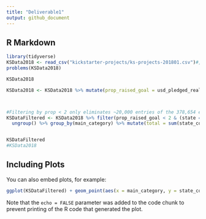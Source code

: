 ```yaml
---
title: "Deliverable1"
output: github_document
---
```




## R Markdown


```r
library(tidyverse)
KSData2018 <- read_csv("kickstarter-projects/ks-projects-201801.csv")#, col_types = cols(state = col_factor()))
problems(KSData2018)

KSData2018
```


```r
KSData2018 <- KSData2018 %>% mutate(prop_raised_goal = usd_pledged_real/usd_goal_real)



#Filtering by prop < 2 only eliminates ~20,000 entries of the 378,654 entries
KSDataFiltered <- KSData2018 %>% filter(prop_raised_goal < 2 & (state == "failed" | state == "successful")) %>% group_by(main_category, state) %>% summarize(state_count = n()) %>%
  ungroup() %>% group_by(main_category) %>% mutate(total = sum(state_count)) %>% mutate(succ_prop = ifelse(state == "successful", state_count/total, 1-state_count/total)) %>% ungroup()


KSDataFiltered
#KSData2018
```

## Including Plots

You can also embed plots, for example:

```r
ggplot(KSDataFiltered) + geom_point(aes(x = main_category, y = state_count, color = state)) + theme(axis.text.x = element_text(size = 10, angle = 45, hjust = 1))

```

Note that the `echo = FALSE` parameter was added to the code chunk to prevent printing of the R code that generated the plot.
